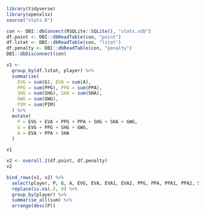 ```r
library(tidyverse)
library(openxlsx)
source("stats.R")
```

```r
con <- DBI::dbConnect(RSQLite::SQLite(), "stats.sdb")
df.point <- DBI::dbReadTable(con, "point")
df.lstat <- DBI::dbReadTable(con, "lstat")
df.penalty <- DBI::dbReadTable(con, "penalty")
DBI::dbDisconnect(con)
```

```r
v1 <-
  group_by(df.lstat, player) %>%
  summarise(
    EVG = sum(G), EVA = sum(A), 
    PPG = sum(PPG), PPA = sum(PPA), 
    SHG = sum(SHG), SHA = sum(SHA), 
    GWG = sum(GWG),
    PIM = sum(PIM)
  ) %>%
  mutate(
    P = EVG + EVA + PPG + PPA + SHG + SHA + GWG,
    G = EVG + PPG + SHG + GWG,
    A = EVA + PPA + SHA
  )

v1
```

```r
v2 <- overall.2(df.point, df.penalty)
v2
```

```r
bind_rows(v1, v2) %>% 
  select(player, P, G, A, EVG, EVA, EVA1, EVA2, PPG, PPA, PPA1, PPA2, SHG, SHA, SHA1, SHA2, PEN, PIM) %>%
  replace(is.na(.), 0) %>%
  group_by(player) %>%
  summarise_all(sum) %>%
  arrange(desc(P)) 
```
